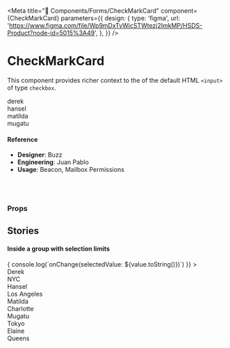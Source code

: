 
<Meta
  title="🧬 Components/Forms/CheckMarkCard"
  component={CheckMarkCard}
  parameters={{
    design: {
      type: 'figma',
      url:
        'https://www.figma.com/file/Wp9mDxTvWicSTWtezj2ImkMP/HSDS-Product?node-id=5015%3A49',
    },
  }}
/>

# CheckMarkCard

This component provides richer context to the of the default HTML `<input>` of type `checkbox`.

<Preview>
  <Story name="default">
    <div>
      <CheckMarkCard label="Derek" value="derek">
        derek
      </CheckMarkCard>
      <br />
      <CheckMarkCard
        label="Hansel"
        value="hansel"
        disabled={boolean('disabled', true)}
      >
        hansel
      </CheckMarkCard>
      <br />
      <CheckMarkCard
        label="Matilda"
        value="matilda"
        checked={boolean('checked', true)}
      >
        matilda
      </CheckMarkCard>
      <br />
      <CheckMarkCard
        label="Mugatu"
        value="mugatu"
        withStatus={{
          status: 'locked',
          iconName: 'lock-closed',
          iconSize: '20',
          color: getColor('lavender.600'),
          tooltipText: 'This is locked, leave it alone',
        }}
      >
        mugatu
      </CheckMarkCard>
    </div>
  </Story>
</Preview>

#### Reference

- **Designer**: Buzz
- **Engineering**: Juan Pablo
- **Usage**: Beacon, Mailbox Permissions

<br />
<br />

### Props

<Props of={CheckMarkCard} />

## Stories

#### Inside a group with selection limits

<Preview>
  <Story name="inside group">
    <ChoiceGroup
      align="horizontal"
      isResponsive
      value={['matilda']}
      choiceMaxWidth="170px"
      choiceHeight="160px"
      multiSelectLimit={number('multiSelectLimit', 2)}
      onChange={value => {
        console.log(`onChange(selectedValue: ${value.toString()})`)
      }}
    >
      <CheckMarkCard label="Derek" value="derek">
        <Avatar size="xl" image={AvatarSpec.generate().image} name="Derek" />
        <div
          style={{
            fontSize: '14px',
            color: '#314351',
            margin: '14px 0 5px',
          }}
        >
          Derek
        </div>
        <div
          style={{
            color: '#93A1B0',
            fontSize: '13px',
          }}
        >
          NYC
        </div>
      </CheckMarkCard>
      <CheckMarkCard label="Hansel" value="hansel">
        <Avatar size="xl" image={AvatarSpec.generate().image} name="Hansel" />
        <div
          style={{
            fontSize: '14px',
            color: '#314351',
            margin: '14px 0 5px',
          }}
        >
          Hansel
        </div>
        <div
          style={{
            color: '#93A1B0',
            fontSize: '13px',
          }}
        >
          Los Angeles
        </div>
      </CheckMarkCard>
      <CheckMarkCard label="Matilda" value="matilda">
        <Avatar size="xl" image={AvatarSpec.generate().image} name="Matilda" />
        <div
          style={{
            fontSize: '14px',
            color: '#314351',
            margin: '14px 0 5px',
          }}
        >
          Matilda
        </div>
        <div
          style={{
            color: '#93A1B0',
            fontSize: '13px',
          }}
        >
          Charlotte
        </div>
      </CheckMarkCard>
      <CheckMarkCard label="Mugatu" value="mugatu" disabled>
        <Avatar size="xl" image={AvatarSpec.generate().image} name="Mugatu" />
        <div
          style={{
            fontSize: '14px',
            color: '#314351',
            margin: '14px 0 5px',
          }}
        >
          Mugatu
        </div>
        <div
          style={{
            color: '#93A1B0',
            fontSize: '13px',
          }}
        >
          Tokyo
        </div>
      </CheckMarkCard>
      <CheckMarkCard
        label="Elaine"
        value="elaine"
        withStatus={{
          status: 'locked',
          iconName: 'lock-closed',
          iconSize: '20',
          color: getColor('lavender.600'),
          tooltipText: 'This is locked, leave it alone',
        }}
      >
        <Avatar size="xl" image={AvatarSpec.generate().image} name="Elaine" />
        <div
          style={{
            fontSize: '14px',
            color: '#314351',
            margin: '14px 0 5px',
          }}
        >
          Elaine
        </div>
        <div
          style={{
            color: '#93A1B0',
            fontSize: '13px',
          }}
        >
          Queens
        </div>
      </CheckMarkCard>
    </ChoiceGroup>
  </Story>
</Preview>
